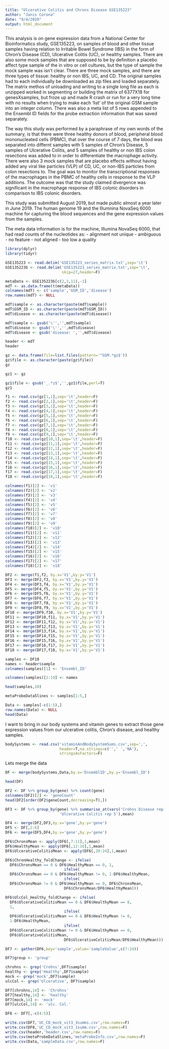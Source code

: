 ---
title: "Ulcerative Colitis and Chrons Disease GSE135223"
author: "Janis Corona"
date: "9/4/2020"
output: html_document
---

This analysis is on gene expression data from a National Center for Bioinformatics study, GSE135223, on samples of blood and other tissue samples having relation to Irritable Bowel Syndrome (IBS) in the form of Chron's Disease (CD), Ulcerative Colitis (UC), or healthy samples. There are also some mock samples that are supposed to be by definition a placebo affect type sample of the in vitro or cell cultures, but the type of sample the mock sample was isn't clear. There are three mock samples, and there are three types of tissue: healthy or non IBS, UC, and CD. The original samples had to each individually be downloaded as zip files and loaded separately. The matrix methos of unloading and writing to a single long file as each is unzipped worked in segmenting or building the matrix of 6377X18 for genesXsamples, but froze up and made R crash or run for a very long time with no results when trying to make each 'list' of the original GSM sample into an integer column. There was also a meta list of 5 rows appended to the Ensembl ID fields for the probe extraction information that was saved separately. 

The way this study was performed by a paraphrase of my own words of the summary, is that there were three healthy donors of blood, peripheral blood mononucleated cells (PBMC), that over the course of 7 days, the blood was separated into differnt samples with 5 samples of Chron's Disease, 5 samples of Ulcerative Colitis, and 5 samples of healthy or non IBS colon resections was added to in order to differentiate the macrophage activity. There were also 3 mock samples that are placebo effects without having added any viral like particles (VLP) of CD, UC, or non-IBS particles from colon resections to. The goal was to monitor the transcriptional responses of the macrophages in the PBMC of healthy cells in response to the VLP additions. The outcome was that the study claimed divergence was significant in the macrophage response of IBS colonic disorders in comparison to IBS colonic disorders.

This study was submitted August 2019, but made public almost a year later in June 2019. The human genome 19 and the Illumnina NovaSeq 6000 machine for capturing the blood sequences and the gene expression values from the samples.

The meta data information is for the machine, Illumina NovaSeq 6000, that had read counts of the nucleotides as: 
- alignment not unique
- ambiguous
- no feature
- not aligned
- too low a quality

```{r}
library(dplyr)
library(tidyr)
```


```{r}
GSE135223 <- read.delim('GSE135223_series_matrix.txt',sep='\t')
GSE135223b <- read.delim('GSE135223_series_matrix.txt',sep='\t',
                         skip=27,header=F)

```


```{r}
metaData <- GSE135223b[c(2,3,11),-1]
mdT <- as.data.frame(t(metaData))
colnames(mdT) <- c('sample','GSM_ID','disease')
row.names(mdT) <- NULL

mdT$sample <- as.character(paste(mdT$sample))
mdT$GSM_ID <- as.character(paste(mdT$GSM_ID))
mdT$disease <- as.character(paste(mdT$disease))

mdT$sample <- gsub('\'','',mdT$sample)
mdT$disease <- gsub('\'','',mdT$disease)
mdT$disease <- gsub('disease: ','',mdT$disease)

header <- mdT
header
```


```{r}
gz <- data.frame(file=list.files(pattern='^GSM.*gz$'))
gz$file <- as.character(paste(gz$file))
gz

gz1 <- gz

gz1$file <- gsub('_.*z$','',gz1$file,perl=T)
gz1
```


```{r}
f1 <- read.csv(gz[1,1],sep='\t',header=F)
f2 <- read.csv(gz[2,1],sep='\t',header=F)
f3 <- read.csv(gz[3,1],sep='\t',header=F)
f4 <- read.csv(gz[4,1],sep='\t',header=F)
f5 <- read.csv(gz[5,1],sep='\t',header=F)
f6 <- read.csv(gz[6,1],sep='\t',header=F)
f7 <- read.csv(gz[7,1],sep='\t',header=F)
f8 <- read.csv(gz[8,1],sep='\t',header=F)
f9 <- read.csv(gz[9,1],sep='\t',header=F)
f10 <- read.csv(gz[10,1],sep='\t',header=F)
f11 <- read.csv(gz[11,1],sep='\t',header=F)
f12 <- read.csv(gz[12,1],sep='\t',header=F)
f13 <- read.csv(gz[13,1],sep='\t',header=F)
f14 <- read.csv(gz[14,1],sep='\t',header=F)
f15 <- read.csv(gz[15,1],sep='\t',header=F)
f16 <- read.csv(gz[16,1],sep='\t',header=F)
f17 <- read.csv(gz[17,1],sep='\t',header=F)
f18 <- read.csv(gz[18,1],sep='\t',header=F)

colnames(f1)[2] <- 'v1'
colnames(f2)[2] <- 'v2'
colnames(f3)[2] <- 'v3'
colnames(f4)[2] <- 'v4'
colnames(f5)[2] <- 'v5'
colnames(f6)[2] <- 'v6'
colnames(f7)[2] <- 'v7'
colnames(f8)[2] <- 'v8'
colnames(f9)[2] <- 'v9'
colnames(f10)[2] <- 'v10'
colnames(f11)[2] <- 'v11'
colnames(f12)[2] <- 'v12'
colnames(f13)[2] <- 'v13'
colnames(f14)[2] <- 'v14'
colnames(f15)[2] <- 'v15'
colnames(f16)[2] <- 'v16'
colnames(f17)[2] <- 'v17'
colnames(f18)[2] <- 'v18'

DF2 <- merge(f1,f2, by.x='V1',by.y='V1')
DF3 <- merge(DF2,f3, by.x='V1',by.y='V1')
DF4 <- merge(DF3,f4, by.x='V1',by.y='V1')
DF5 <- merge(DF4,f5, by.x='V1',by.y='V1')
DF6 <- merge(DF5,f6, by.x='V1',by.y='V1')
DF7 <- merge(DF6,f7, by.x='V1',by.y='V1')
DF8 <- merge(DF7,f8, by.x='V1',by.y='V1')
DF9 <- merge(DF8,f9, by.x='V1',by.y='V1')
DF10 <- merge(DF9,f10, by.x='V1',by.y='V1')
DF11 <- merge(DF10,f11, by.x='V1',by.y='V1')
DF12 <- merge(DF11,f12, by.x='V1',by.y='V1')
DF13 <- merge(DF12,f13, by.x='V1',by.y='V1')
DF14 <- merge(DF13,f14, by.x='V1',by.y='V1')
DF15 <- merge(DF14,f15, by.x='V1',by.y='V1')
DF16 <- merge(DF15,f16, by.x='V1',by.y='V1')
DF17 <- merge(DF16,f17, by.x='V1',by.y='V1')
DF18 <- merge(DF17,f18, by.x='V1',by.y='V1')

samples <- DF18
names <- header$sample
colnames(samples)[1] <- 'Ensembl_ID'

colnames(samples)[2:19] <- names

head(samples,10)
```


```{r}
metaProbeData5lines <- samples[1:5,]

Data <- samples[-c(1:5),]
row.names(Data) <- NULL
head(Data)
```


I want to bring in our body systems and vitamin genes to extract those gene expression values from our ulcerative colitis, Chron's disease, and healthy samples.
```{r}
bodySystems <- read.csv('vitaminAndBodySystemSums.csv',sep=',',
                        header=T,na.strings=c('',' ','NA'),
                        stringsAsFactors=F)
```

Lets merge the data
```{r}
DF <- merge(bodySystems,Data,by.x='EnsemblID',by.y='Ensembl_ID')
```

```{r}
head(DF)
```

```{r}
DF2 <- DF %>% group_by(gene) %>% count(gene)
colnames(DF2)[2] <- 'geneCount'
head(DF2[order(DF2$geneCount,decreasing=T),])
```


```{r}
DF3 <- DF %>% group_by(gene) %>% summarise_at(vars('Crohns Disease rep 1':
                        'Ulcerative Colitis rep 5'),mean)
```


```{r}
DF4 <- merge(DF2,DF3,by.x='gene',by.y='gene')
DF5 <- DF[,2:6]
DF6 <- merge(DF5,DF4,by.x='gene',by.y='gene')
```


```{r}
DF6$ChronsMean <- apply(DF6[,7:11],1,mean)
DF6$HealthyMean <- apply(DF6[,12:16],1,mean)
DF6$UlcerativeColitisMean <- apply(DF6[,20:24],1,mean)
```


```{r}
DF6$ChronHealthy_foldChange <- ifelse(
  DF6$ChronsMean == 0 & DF6$HealthyMean == 0, 1,
                          ifelse(
  DF6$ChronsMean == 0 & DF6$HealthyMean != 0, 1-DF6$HealthyMean,
                          ifelse(
  DF6$ChronsMean != 0 & DF6$HealthyMean == 0, DF6$ChronsMean,
                          DF6$ChronsMean/DF6$HealthyMean)))

DF6$UlcCol_Healthy_foldChange <- ifelse(
  DF6$UlcerativeColitisMean == 0 & DF6$HealthyMean == 0, 
  1,
                          ifelse(
  DF6$UlcerativeColitisMean == 0 & DF6$HealthyMean != 0, 
  1-DF6$HealthyMean,
                          ifelse(
  DF6$UlcerativeColitisMean != 0 & DF6$HealthyMean == 0, 
  DF6$UlcerativeColitisMean,
                          DF6$UlcerativeColitisMean/DF6$HealthyMean)))


```


```{r}
DF7 <- gather(DF6,key='sample',value='sampleValue',c(7:24))

```

```{r}
DF7$group <- 'group'

chrohns <- grep('Crohns',DF7$sample)
healthy <- grep('Healthy',DF7$sample)
mock <- grep('mock',DF7$sample)
ulcCol <- grep('Ulcerative', DF7$sample)

DF7[chrohns,14] <- 'Chrohns'
DF7[healthy,14] <- 'healthy'
DF7[mock,14] <- 'mock'
DF7[ulcCol,14] <- 'ulc. Col.'
```

```{r}
DF8 <- DF7[,-c(4:5)]
```


```{r}
write.csv(DF7,'UC_CD_mock_vit3_3summs.csv',row.names=F)
write.csv(DF8,'UC_CD_mock_vit3_1summ.csv',row.names=F)
write.csv(header,'header.csv',row.names=F)
write.csv(metaProbeData5lines,'metaProbeInfo.csv',row.names=F)
write.csv(Data,'sampleData.csv',row.names=F)
```


```{r}

```


```{r}

```


```{r}

```

